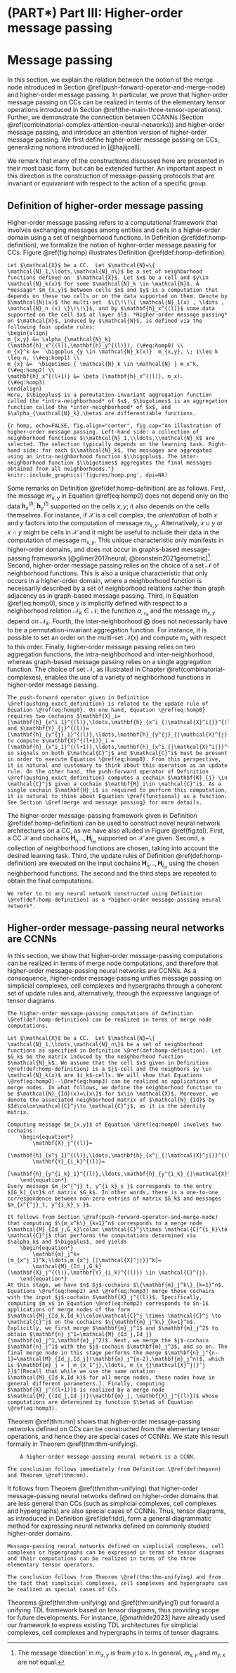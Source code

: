 # (PART\*) Part III: Higher-order message passing {-}

# Message passing

In this section, we explain the relation between the notion of the merge node introduced in Section \@ref(push-forward-operator-and-merge-node) and higher-order message passing. In particular, we prove that higher-order message passing on CCs can be realized in terms of the elementary tensor operations introduced in Section \@ref(the-main-three-tensor-operations). Further, we demonstrate the connection between CCANNs (Section \@ref(combinatorial-complex-attention-neural-networks)) and higher-order message passing, and introduce an attention version of higher-order message passing. We first define higher-order message passing on CCs, generalizing notions introduced in [@hajijcell].

We remark that many of the constructions discussed here are presented in their most basic form, but can be extended further. An important aspect in this direction is the construction of message-passing protocols that are invariant or equivariant with respect to the action of a specific group.

## Definition of higher-order message passing

Higher-order message passing refers to a computational framework that involves exchanging messages among entities and cells in a higher-order domain using a set of neighborhood functions. In Definition \@ref(def:homp-definition), we formalize the notion of higher-order message passing for CCs. Figure \@ref(fig:homp) illustrates Definition \@ref(def:homp-definition).

```definition
Let $\mathcal{X}$ be a CC.  Let $\mathcal{N}=\{ \mathcal{N}_1,\ldots,\mathcal{N}_n\}$ be a set of neighborhood functions defined on  $\mathcal{X}$. Let $x$ be a cell and $y\in \mathcal{N}_k(x)$ for some $\mathcal{N}_k \in \mathcal{N}$. A *message* $m_{x,y}$ between cells $x$ and $y$ is a computation that depends on these two cells or on the data supported on them. Denote by $\mathcal{N}(x)$ the multi-set  $\{\!\!\{ \mathcal{N}_1(x) , \ldots ,  \mathcal{N}_n (x) \}\!\!\}$, and by $\mathbf{h}_x^{(l)}$ some data supported on the cell $x$ at layer $l$. *Higher-order message passing* on $\mathcal{X}$, induced by $\mathcal{N}$, is defined via the following four update rules:
\begin{align}
m_{x,y} &= \alpha_{\mathcal{N}_k}(\mathbf{h}_x^{(l)},\mathbf{h}_y^{(l)}), (\#eq:homp0) \\
m_{x}^k &=  \bigoplus_{y \in \mathcal{N}_k(x)}  m_{x,y}, \; 1\leq k \leq n, (\#eq:homp1) \\
m_{x} &=  \bigotimes_{ \mathcal{N}_k \in \mathcal{N} } m_x^k, (\#eq:homp2) \\
\mathbf{h}_x^{(l+1)} &= \beta (\mathbf{h}_x^{(l)}, m_x).
(\#eq:homp3)
\end{align}
Here, $\bigoplus$ is a permutation-invariant aggregation function called the *intra-neighborhood* of $x$, $\bigotimes$ is an aggregation function called the *inter-neighborhood* of $x$, and $\alpha_{\mathcal{N}_k},\beta$ are differentiable functions.
```

```{r homp, echo=FALSE, fig.align="center", fig.cap="An illustration of higher-order message passing. Left-hand side: a collection of neighborhood functions $\\mathcal{N}_1,\\ldots,\\mathcal{N}_k$ are selected. The selection typically depends on the learning task. Right-hand side: for each $\\mathcal{N}_k$, the messages are aggregated using an intra-neighborhood function $\\bigoplus$. The inter-neighborhood function $\\bigotimes$ aggregates the final messages obtained from all neighborhoods."}
knitr::include_graphics('figures/homp.png', dpi=NA)
```

Some remarks on Definition \@ref(def:homp-definition) are as follows. First, the message $m_{x,y}$ in Equation \@ref(eq:homp0) does not depend only on the data $\mathbf{h}_x^{(l)}$, $\mathbf{h}_y^{(l)}$ supported on the cells $x, y$; it also depends on the cells themselves. For instance, if $\mathcal{X}$ is a cell complex, the *orientation* of both $x$ and $y$ factors into the computation of message $m_{x,y}$. Alternatively, $x\cup y$ or $x\cap y$ might be cells in $\mathcal{X}$ and it might be useful to include their data in the computation of message $m_{x,y}$. This unique characteristic only manifests in higher-order domains, and does not occur in graphs-based message-passing frameworks [@gilmer2017neural; @bronstein2021geometric]^[The message 'direction' in $m_{x,y}$ is from $y$ to $x$. In general, $m_{x,y}$ and $m_{y,x}$ are not equal.]. Second, higher-order message passing relies on the choice of a set $\mathcal{N}$ of neighborhood functions. This is also a unique characteristic that only occurs in a higher-order domain, where a neighborhood function is necessarily described by a set of neighborhood relations rather than graph adjacency as in graph-based message passing. Third, in Equation \@ref(eq:homp0), since $y$ is implicitly defined with respect to a neighborhood relation $\mathcal{N}_k \in \mathcal{N},$ the function $\alpha_{\mathcal{N}_k}$ and the message $m_{x,y}$ depend on $\mathcal{N}_k$. Fourth, the inter-neighborhood $\bigotimes$ does not necessarily have to be a permutation-invariant aggregation function. For instance, it is possible to set an order on the multi-set $\mathcal{N}(x)$ and compute $m_x$ with respect to this order. Finally, higher-order message passing relies on two aggregation functions, the intra-neighborhood and inter-neighborhood, whereas graph-based message passing relies on a single aggregation function. The choice of set $\mathcal{N}$, as illustrated in Chapter \@ref(combinatorial-complexes), enables the use of a variety of neighborhood functions in higher-order message passing.

```remark
The push-forward operator given in Definition \@ref(pushing_exact_definition} is related to the update rule of Equation \@ref(eq:homp0}. On one hand, Equation \@ref(eq:homp0} requires two cochains $\mathbf{X}_i= [\mathbf{h}_{x^i_1}^{(l)},\ldots,\mathbf{h}_{x^i_{|\mathcal{X}^i|}}^{(l)}]$  and $\mathbf{Y}_{j}^{(l)}=[\mathbf{h}_{y^{j}_1}^{(l)},\ldots,\mathbf{h}_{y^{j}_{|\mathcal{X}^{j}|}}^{(l)}]$ to compute $\mathbf{X}^{(l+1)}_i = [\mathbf{h}_{x^i_1}^{(l+1)},\ldots,\mathbf{h}_{x^i_{|\mathcal{X}^i|}}^{(l+1)}]$, so signals on both $\mathcal{C}^j$ and $\mathcal{C}^i$ must be present in order to execute Equation \@ref(eq:homp0}. From this perspective, it is natural and customary to think about this operation as an update rule. On the other hand, the push-forward operator of Definition \@ref(pushing_exact_definition} computes a cochain $\mathbf{K}_{j} \in \mathcal{C}^j$ given a cochain $\mathbf{H}_i\in \mathcal{C}^i$. As a single cochain $\mathbf{H}_i$ is required to perform this computation, it is natural to think about Equation \@ref(functional} as a function. See Section \@ref(merge and message passing} for more details.
```

The higher-order message-passing framework given in Definition \@ref(def:homp-definition) can be used to construct novel neural network architectures on a CC, as we have also alluded in Figure \@ref(fig:tdl). First, a CC $\mathcal{X}$ and cochains $\mathbf{H}_{i_1}\ldots, \mathbf{H}_{i_m}$ supported on $\mathcal{X}$ are given. Second, a collection of neighborhood functions are chosen, taking into account the desired learning task. Third, the update rules of Definition \@ref(def:homp-definition) are executed on the input cochains $\mathbf{H}_{i_1}\ldots, \mathbf{H}_{i_m}$ using the chosen neighborhood functions. The second and the third steps are repeated to obtain the final computations.

```definition
We refer to to any neural network constructed using Definition \@ref(def:homp-definition) as a *higher-order message-passing neural network*.
```

## Higher-order message-passing neural networks are CCNNs

In this section, we show that higher-order message-passing computations can be realized in terms of merge node computations, and therefore that higher-order message-passing neural networks are CCNNs. As a consequence, higher-order message passing unifies message passing on simplicial complexes, cell complexes and hypergraphs through a coherent set of update rules and, alternatively, through the expressive language of tensor diagrams.

```theorem
The higher-order message-passing computations of Definition \@ref(def:homp-definition) can be realized in terms of merge node computations.
```

```proof
Let $\mathcal{X}$ be a CC.  Let $\mathcal{N}=\{ \mathcal{N}_1,\ldots,\mathcal{N}_n\}$ be a set of neighborhood functions as specified in Definition \@ref(def:homp-definition). Let $G_k$ be the matrix induced by the neighborhood function $\mathcal{N}_k$. We assume that the cell $x$ given in Definition \@ref(def:homp-definition) is a $j$-cell and the neighbors $y \in \mathcal{N}_k(x)$ are $i_k$-cells. We will show that Equations \@ref(eq:homp0)--\@ref(eq:homp3) can be realized as applications of merge nodes. In what follows, we define the neighborhood function to be $\mathcal{N}_{Id}(x)=\{x\}$ for $x\in \mathcal{X}$. Moreover, we denote the associated neighborhood matrix of $\mathcal{N}_{Id}$ by $Id\colon\mathcal{C}^j\to \mathcal{C}^j$, as it is the identity matrix.

Computing message $m_{x,y}$ of Equation \@ref(eq:homp0) involves two cochains:
	\begin{equation*}
		\mathbf{X}_j^{(l)}=
		[\mathbf{h}_{x^j_1}^{(l)},\ldots,\mathbf{h}_{x^j_{|\mathcal{X}^j|}}^{(l)}],~
		\mathbf{Y}_{i_k}^{(l)}=
		[\mathbf{h}_{y^{i_k}_1}^{(l)},\ldots,\mathbf{h}_{y^{i_k}_{|\mathcal{X}^{i_k}|}}^{(l)}].
	\end{equation*}
Every message $m_{x^{^j}_t, y^{i_k}_s }$ corresponds to the entry $[G_k]_{st}$ of matrix $G_k$. In other words, there is a one-to-one correspondence between non-zero entries of matrix $G_k$ and messages $m_{x^{^j}_t, y^{i_k}_s }$.

It follows from Section \@ref(push-forward-operator-and-merge-node) that computing $\{m_x^k\}_{k=1}^n$ corresponds to a merge node $\mathcal{M}_{Id_j,G_k}\colon \mathcal{C}^j\times \mathcal{C}^{i_k}\to \mathcal{C}^j$ that performs the computations determined via $\alpha_k$ and $\bigoplus$, and yields
	\begin{equation*}
		\mathbf{m}_j^k=[m_{x^j_1}^k,\ldots,m_{x^j_{|\mathcal{X}^j|}}^k]=
		\mathcal{M}_{Id_j,G_k}(\mathbf{X}_j^{(l)},\mathbf{Y}_{i_k}^{(l)}) \in \mathcal{C}^{j}.
	\end{equation*}
At this stage, we have $n$ $j$-cochains $\{\mathbf{m}_j^k\}_{k=1}^n$. Equations \@ref(eq:homp2) and \@ref(eq:homp3) merge these cochains with the input $j$-cochain $\mathbf{X}_j^{(l)}$. Specifically, computing $m_x$ in Equation \@ref(eq:homp2) corresponds to $n-1$ applications of merge nodes of the form $\mathcal{M}_{Id_k,Id_k}\colon\mathcal{C}^j \times \mathcal{C}^j \to \mathcal{C}^j$ on the cochains $\{\mathbf{m}_j^k\}_{k=1}^n$. Explicitly, we first merge $\mathbf{m}_j^1$ and $\mathbf{m}_j^2$ to obtain $\mathbf{n}_j^1=\mathcal{M}_{Id_j,Id_j}(\mathbf{m}_j^1,\mathbf{m}_j^2)$. Next, we merge the $j$-cochain $\mathbf{n}_j^1$ with the $j$-cochain $\mathbf{m}_j^3$, and so on. The final merge node in this stage performs the merge $\mathbf{n}_j^{n-1}=\mathcal{M}_{Id_j,Id_j}(\mathbf{n}_j^{n-2},\mathbf{m}_j^n)$, which is $\mathbf{m}_j = [ m_{x_1^j},\ldots, m_{x_{|\mathcal{X}^j|}^j }]$^[Recall that while we use the same notation $\mathcal{M}_{Id_k,Id_k}$ for all merge nodes, these nodes have in general different parameters.]. Finally, computing $\mathbf{X}_j^{(l+1)}$ is realized by a merge node $\mathcal{M}_{(Id_j,Id_j)}(\mathbf{m}_j, \mathbf{X}_j^{(l)})$ whose computations are determined by function $\beta$ of Equation \@ref(eq:homp3).
```

Theorem \@ref(thm:mn) shows that higher-order message-passing networks defined on CCs can be constructed from the elementary tensor operations, and hence they are special cases of CCNNs. We state this result formally in Theorem \@ref(thm:thm-unifying).

```theorem
	A higher-order message-passing neural network is a CCNN.
```

```proof
The conclusion follows immediately from Definition \@ref(def:hmpsnn) and Theorem \@ref(thm:mn).
```

It follows from Theorem \@ref(thm:thm-unifying) that higher-order message-passing neural networks defined on higher-order domains that are less general than CCs (such as simplicial complexes, cell complexes and hypergraphs) are also special cases of CCNNs. Thus, tensor diagrams, as introduced in Definition \@ref(def:tdd), form a general diagrammatic method for expressing neural networks defined on commonly studied higher-order domains.

```theorem
Message-passing neural networks defined on simplicial complexes, cell complexes or hypergraphs can be expressed in terms of tensor diagrams and their computations can be realized in terms of the three elementary tensor operators.
```

```proof
The conclusion follows from Theorem \@ref(thm:thm-unifying) and from the fact that simplicial complexes, cell complexes and hypergraphs can be realized as special cases of CCs.
```

Theorems \@ref(thm:thm-unifying) and \@ref(thm:unifying1) put forward a unifying TDL framework based on tensor diagrams,
thus providing scope for future developments. For instance, [@mathilde2023] have already used our framework to express existing TDL architectures for simplicial complexes, cell complexes and hypergraphs in terms of tensor diagrams.
